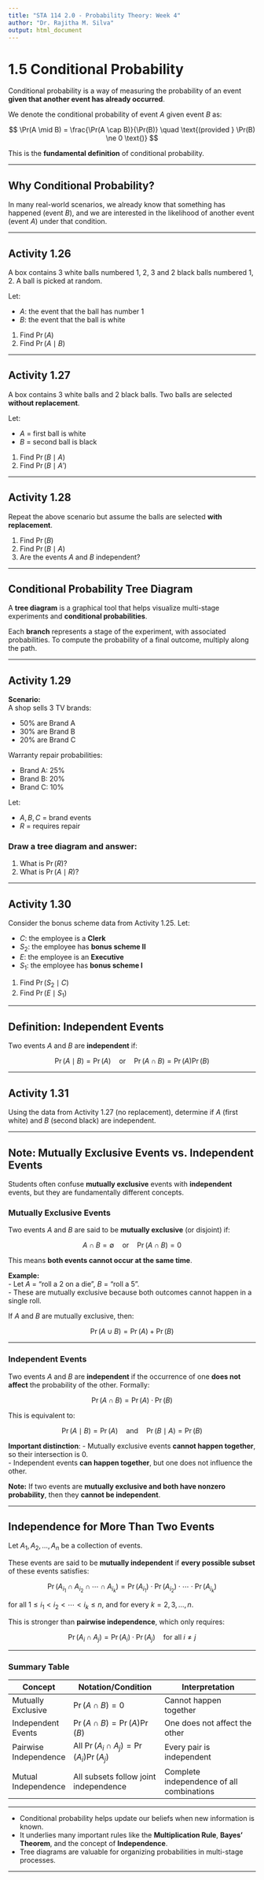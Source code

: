 ```yaml
---
title: "STA 114 2.0 - Probability Theory: Week 4"
author: "Dr. Rajitha M. Silva"
output: html_document
---
```


# 1.5 Conditional Probability

Conditional probability is a way of measuring the probability of an event **given that another event has already occurred**.

We denote the conditional probability of event $A$ given event $B$ as:

$$
\Pr(A \mid B) = \frac{\Pr(A \cap B)}{\Pr(B)} \quad \text{(provided } \Pr(B) \ne 0 \text{)}
$$

This is the **fundamental definition** of conditional probability.

---

## Why Conditional Probability?

In many real-world scenarios, we already know that something has happened (event $B$), and we are interested in the likelihood of another event (event $A$) under that condition.

---

## Activity 1.26

A box contains 3 white balls numbered 1, 2, 3 and 2 black balls numbered 1, 2. A ball is picked at random.

Let:

- $A$: the event that the ball has number 1  
- $B$: the event that the ball is white

1. Find $\Pr(A)$  
2. Find $\Pr(A \mid B)$


---

## Activity 1.27

A box contains 3 white balls and 2 black balls. Two balls are selected **without replacement**.

Let:

- $A$ = first ball is white  
- $B$ = second ball is black

1. Find $\Pr(B \mid A)$  
2. Find $\Pr(B \mid A')$


  



---

## Activity 1.28

Repeat the above scenario but assume the balls are selected **with replacement**.

1. Find $\Pr(B)$  
2. Find $\Pr(B \mid A)$  
3. Are the events $A$ and $B$ independent?



---

## Conditional Probability Tree Diagram

A **tree diagram** is a graphical tool that helps visualize multi-stage experiments and **conditional probabilities**.

Each **branch** represents a stage of the experiment, with associated probabilities. To compute the probability of a final outcome, multiply along the path.

---

## Activity 1.29

**Scenario:**  
A shop sells 3 TV brands:

- 50% are Brand A  
- 30% are Brand B  
- 20% are Brand C  

Warranty repair probabilities:

- Brand A: 25%  
- Brand B: 20%  
- Brand C: 10%

Let:

- $A, B, C$ = brand events  
- $R$ = requires repair

### Draw a tree diagram and answer:

1. What is $\Pr(R)$?  
2. What is $\Pr(A \mid R)$?




---

## Activity 1.30

Consider the bonus scheme data from Activity 1.25. Let:

- $C$: the employee is a **Clerk**  
- $S_2$: the employee has **bonus scheme II**  
- $E$: the employee is an **Executive**  
- $S_1$: the employee has **bonus scheme I**

1. Find $\Pr(S_2 \mid C)$  
2. Find $\Pr(E \mid S_1)$

---

## Definition: Independent Events

Two events $A$ and $B$ are **independent** if:

$$
\Pr(A \mid B) = \Pr(A) \quad \text{or} \quad \Pr(A \cap B) = \Pr(A) \Pr(B)
$$

---

## Activity 1.31

Using the data from Activity 1.27 (no replacement), determine if $A$ (first white) and $B$ (second black) are independent.


---

## Note: Mutually Exclusive Events vs. Independent Events

Students often confuse **mutually exclusive** events with **independent** events, but they are fundamentally different concepts.

### Mutually Exclusive Events

Two events $A$ and $B$ are said to be **mutually exclusive** (or disjoint) if:

$$
A \cap B = \emptyset \quad \text{or} \quad \Pr(A \cap B) = 0
$$

This means **both events cannot occur at the same time**.

**Example:**  
- Let $A$ = "roll a 2 on a die", $B$ = "roll a 5".  
- These are mutually exclusive because both outcomes cannot happen in a single roll.

If $A$ and $B$ are mutually exclusive, then:

$$
\Pr(A \cup B) = \Pr(A) + \Pr(B)
$$

---

### Independent Events

Two events $A$ and $B$ are **independent** if the occurrence of one **does not affect** the probability of the other. Formally:

$$
\Pr(A \cap B) = \Pr(A) \cdot \Pr(B)
$$

This is equivalent to:

$$
\Pr(A \mid B) = \Pr(A) \quad \text{and} \quad \Pr(B \mid A) = \Pr(B)
$$

**Important distinction**:
- Mutually exclusive events **cannot happen together**, so their intersection is 0.  
- Independent events **can happen together**, but one does not influence the other.

**Note:** If two events are **mutually exclusive and both have nonzero probability**, then they **cannot be independent**.

---

## Independence for More Than Two Events

Let $A_1, A_2, \dots, A_n$ be a collection of events.

These events are said to be **mutually independent** if **every possible subset** of these events satisfies:

$$
\Pr(A_{i_1} \cap A_{i_2} \cap \cdots \cap A_{i_k}) = \Pr(A_{i_1}) \cdot \Pr(A_{i_2}) \cdot \cdots \cdot \Pr(A_{i_k})
$$

for all $1 \leq i_1 < i_2 < \cdots < i_k \leq n$, and for every $k = 2, 3, \dots, n$.

This is stronger than **pairwise independence**, which only requires:

$$
\Pr(A_i \cap A_j) = \Pr(A_i) \cdot \Pr(A_j) \quad \text{for all } i \ne j
$$

---

### Summary Table

<div style="text-align:center">

| Concept                | Notation/Condition                    | Interpretation                          |
|------------------------|----------------------------------------|------------------------------------------|
| Mutually Exclusive     | $\Pr(A \cap B) = 0$                    | Cannot happen together                   |
| Independent Events     | $\Pr(A \cap B) = \Pr(A)\Pr(B)$         | One does not affect the other            |
| Pairwise Independence  | All $\Pr(A_i \cap A_j) = \Pr(A_i)\Pr(A_j)$ | Every pair is independent                |
| Mutual Independence    | All subsets follow joint independence  | Complete independence of all combinations |

</div>

---


- Conditional probability helps update our beliefs when new information is known.
- It underlies many important rules like the **Multiplication Rule**, **Bayes' Theorem**, and the concept of **Independence**.
- Tree diagrams are valuable for organizing probabilities in multi-stage processes.

---
